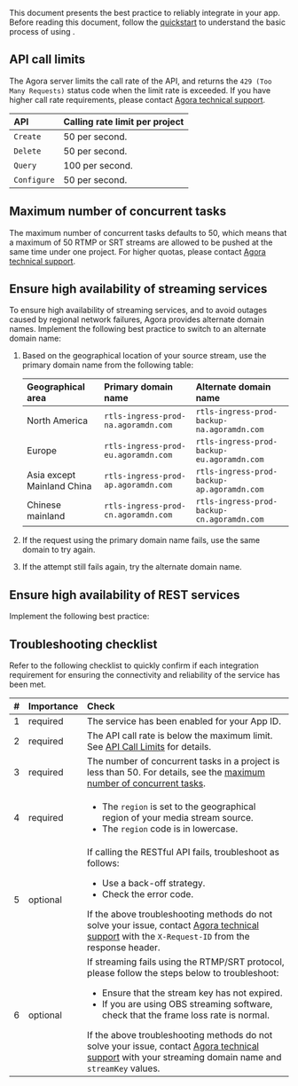 
This document presents the best practice to reliably integrate <Vpd k="NAME" /> in your app. Before reading this document, follow the [<Vpd k="NAME" /> quickstart](../get-started/quickstart) to understand the basic process of using <Vpd k="NAME" />.

## API call limits

The Agora server limits the call rate of the <Vpd k="NAME" /> API, and returns the `429 (Too Many Requests)` status code when the limit rate is exceeded. If you have higher call rate requirements, please contact [Agora technical support](mailto:support@agora.io).

| API |	Calling rate limit per project |
|:----|:-----------------------------|
| `Create` | 50 per second. |
| `Delete` | 50 per second. |
| `Query` | 100 per second. |
| `Configure` | 50 per second. |

## Maximum number of concurrent tasks

The maximum number of concurrent tasks defaults to 50, which means that a maximum of 50 RTMP or SRT streams are allowed to be pushed at the same time under one project. For higher quotas, please contact [Agora technical support](mailto:support@agora.io).

## Ensure high availability of streaming services

To ensure high availability of streaming services, and to avoid outages caused by regional network failures, Agora provides alternate domain names. Implement the following best practice to switch to an alternate domain name:

1. Based on the geographical location of your source stream, use the primary domain name from the following table:

    | Geographical area | Primary domain name | Alternate domain name |
    |:----|:----------------------------|:----------------------------|
    | North America | `rtls-ingress-prod-na.agoramdn.com` | `rtls-ingress-prod-backup-na.agoramdn.com` |
    | Europe | `rtls-ingress-prod-eu.agoramdn.com` | `rtls-ingress-prod-backup-eu.agoramdn.com` |
    | Asia except Mainland China | `rtls-ingress-prod-ap.agoramdn.com` | `rtls-ingress-prod-backup-ap.agoramdn.com` |
    | Chinese mainland | `rtls-ingress-prod-cn.agoramdn.com` | `rtls-ingress-prod-backup-cn.agoramdn.com` |

1. If the request using the primary domain name fails, use the same domain to try again. 

1. If the attempt still fails again, try the alternate domain name.

## Ensure high availability of REST services

Implement the following best practice:

<SwitchDomainName/>

## Troubleshooting checklist

Refer to the following checklist to quickly confirm if each integration requirement for ensuring the connectivity and reliability of the <Vpd k="NAME" /> service has been met.

| # | Importance | Check |
|:--|:-----------|:------------|
| 1	| required | The <Vpd k="NAME" /> service has been enabled for your App ID. |
| 2	| required | The API call rate is below the maximum limit. See [API Call Limits](#api-call-limits) for details. |
| 3	| required | The number of concurrent tasks in a project is less than 50. For details, see the [maximum number of concurrent tasks](#maximum-number-of-concurrent-tasks). |
| 4	| required | <ul><li>The `region` is set to the geographical region of your media stream source.</li><li> The `region` code is in lowercase. </li></ul>|
| 5	| optional | If calling the RESTful API fails, troubleshoot as follows:<br /><ul><li> Use a back-off strategy. </li><li> Check the error code. </li></ul>If the above troubleshooting methods do not solve your issue, contact [Agora technical support](mailto:support@agora.io) with the `X-Request-ID` from the response header. |
| 6	| optional | If streaming fails using the RTMP/SRT protocol, please follow the steps below to troubleshoot:<br /><ul><li>Ensure that the stream key has not expired.</li><li>If you are using OBS streaming software, check that the frame loss rate is normal. </li></ul> If the above troubleshooting methods do not solve your issue, contact [Agora technical support](mailto:support@agora.io) with your streaming domain name and `streamKey` values.|
